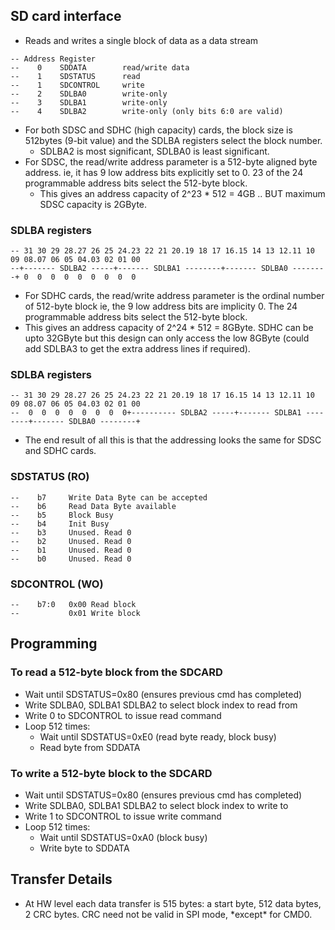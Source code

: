 == SD card interface ==

* Reads and writes a single block of data as a data stream

<pre>
-- Address Register
--    0    SDDATA        read/write data
--    1    SDSTATUS      read
--    1    SDCONTROL     write
--    2    SDLBA0        write-only
--    3    SDLBA1        write-only
--    4    SDLBA2        write-only (only bits 6:0 are valid)
</pre>
*For both SDSC and SDHC (high capacity) cards, the block size is 512bytes (9-bit value) and the SDLBA registers select the block number. 
** SDLBA2 is most significant, SDLBA0 is least significant.
* For SDSC, the read/write address parameter is a 512-byte aligned byte address. ie, it has 9 low address bits explicitly set to 0. 23 of the 24 programmable address bits select the 512-byte block.
** This gives an address capacity of 2^23 * 512 = 4GB .. BUT maximum SDSC capacity is 2GByte.

=== SDLBA registers ===

<pre>
-- 31 30 29 28.27 26 25 24.23 22 21 20.19 18 17 16.15 14 13 12.11 10 09 08.07 06 05 04.03 02 01 00
--+------- SDLBA2 -----+------- SDLBA1 --------+------- SDLBA0 --------+ 0  0  0  0  0  0  0  0  0
</pre>

* For SDHC cards, the read/write address parameter is the ordinal number of 512-byte block ie, the 9 low address bits are implicity 0. The 24 programmable address bits select the 512-byte block.
* This gives an address capacity of 2^24 * 512 = 8GByte. SDHC can be upto 32GByte but this design can only access the low 8GByte (could add SDLBA3 to get the extra address lines if required).

=== SDLBA registers ===

<pre>
-- 31 30 29 28.27 26 25 24.23 22 21 20.19 18 17 16.15 14 13 12.11 10 09 08.07 06 05 04.03 02 01 00
--  0  0  0  0  0  0  0  0+---------- SDLBA2 -----+------- SDLBA1 --------+------- SDLBA0 --------+
</pre>

* The end result of all this is that the addressing looks the same for SDSC and SDHC cards.

=== SDSTATUS (RO) ===

<pre>
--    b7     Write Data Byte can be accepted
--    b6     Read Data Byte available
--    b5     Block Busy
--    b4     Init Busy
--    b3     Unused. Read 0
--    b2     Unused. Read 0
--    b1     Unused. Read 0
--    b0     Unused. Read 0
</pre>

=== SDCONTROL (WO) ===

<pre>
--    b7:0   0x00 Read block
--           0x01 Write block
</pre>

== Programming ==

=== To read a 512-byte block from the SDCARD ===

* Wait until SDSTATUS=0x80 (ensures previous cmd has completed)
* Write SDLBA0, SDLBA1 SDLBA2 to select block index to read from
* Write 0 to SDCONTROL to issue read command
* Loop 512 times:
** Wait until SDSTATUS=0xE0 (read byte ready, block busy)
** Read byte from SDDATA

=== To write a 512-byte block to the SDCARD ===

* Wait until SDSTATUS=0x80 (ensures previous cmd has completed)
* Write SDLBA0, SDLBA1 SDLBA2 to select block index to write to
* Write 1 to SDCONTROL to issue write command
* Loop 512 times:
** Wait until SDSTATUS=0xA0 (block busy)
** Write byte to SDDATA

== Transfer Details ==

* At HW level each data transfer is 515 bytes: a start byte, 512 data bytes, 2 CRC bytes. CRC need not be valid in SPI mode, *except* for CMD0.

